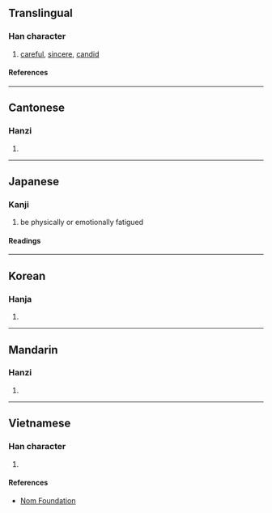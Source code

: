 {{character info}}
==Translingual==

===Han character===
{{Han char|rn=61|rad=心|as=08|sn=11|four=99012|canj=PFQU|ids=⿰忄卷}}

# [[careful]], [[sincere]], [[candid]]

====References====
{{Han ref|kx=0390.400|dkj=10795|dj=0725.080|hdz=42318.130|uh=60D3}}

----

==Cantonese==

===Hanzi===
{{yue-hanzi|jyut=[[kyun4]]|y=kyun4}}

# {{rfdef|yue|sort=心08}}

----

==Japanese==

===Kanji===
{{ja-kanji|grade=|rs=心08}}

# be physically or emotionally fatigued

====Readings====
{{ja-readings
|on=けん
|kun=うむ
}}

----

==Korean==

===Hanja===
{{ko-hanja|hangeul=[[권]]|eumhun=|rv=gwon|mr=kwŏn|y=kwen}}

# {{rfdef|ko|sort=心08}}

----

==Mandarin==

===Hanzi===
{{cmn-hanzi|pin=[[quán]] ([[quan2]])|wg=ch'üan<sup>2</sup>}}

# {{rfdef|cmn|sort=心08}}

----

==Vietnamese==

===Han character===
{{vi-readings|rs=心08|reading=quyền}}

# {{rfdef|vi|sort=心08}}

====References====
* [http://nomfoundation.org/common/nom_details.php?codepoint=60d3 Nom Foundation]